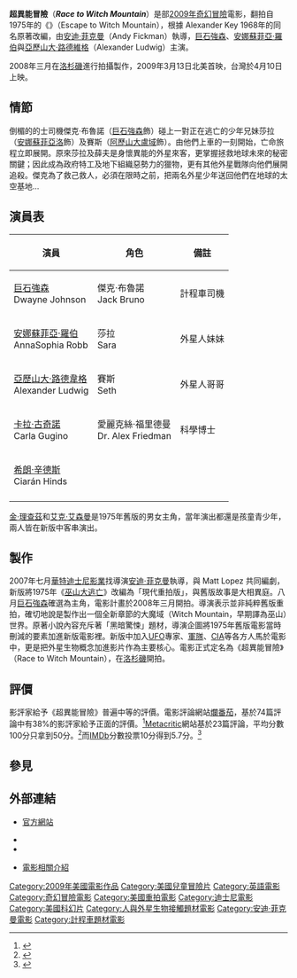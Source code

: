 {{noteTA
|G1=Movie
|G2=Show
}}
{{Infobox Film
| name           = 超異能冒險
| original_name  = ''Race to Witch Mountain''
| image          = 
| tw_image       = <!-- 檔案不存在 Race to witch mountain film.jpg ，可從英文維基百科取得 -->
| hk_image       = Race to witch mountain film-hk.jpg
| cn_image       = Race to witch mountain film-hk.jpg
| caption        = 電影海報
| director       = [[安迪·菲克曼|安迪·菲克曼]]
| producer       = [[安德魯·根|安德魯·根]]
| writer         = 安迪·菲克曼<br />[[馬克·邦貝克|馬克·邦貝克]]<br />Matt Lopez
| narrator       = 
| starring       = '''[[巨石強森|巨石強森]]<br/>[[卡拉·裘吉諾|卡拉·裘吉諾]]<br />[[安娜蘇菲亞·羅伯|安娜蘇菲亞·羅伯]]<br />[[亞歷山大·路德維格|亞歷山大·路德維格]]<br />[[湯姆·艾佛瑞·史考特|湯姆·艾佛瑞·史考特]]'''
| music          = Trevor Rabin
| cinematography = Greg Gardiner
| editing        = David Rennie
| studio = [[華特迪士尼影片|華特迪士尼影片]]<br>Gunn Films
| distributor    = [[華特迪士尼工作室電影|華特迪士尼工作室電影]]
| released       = {{flagicon|USA}}2009年3月13日<BR>{{flagicon|HKG}}2009年4月2日<BR>{{flagicon|ROC}}2009年4月10日
| runtime        = 108分鐘
| country        = {{USA}}
| language       = 英語
| budget         = $5千萬美元
| gross          = $106,387,141
| preceded_by    = 
| followed_by    = 
| tw_name        = 超異能冒險
| cn_name        = 勇闯魔域山
| hk_name        = 勇闖魔域山
}}

'''超異能冒險'''（'''''Race to Witch Mountain'''''）是部[[2009年電影列表|2009年]][[奇幻片|奇幻]][[冒險片|冒險]]電影，翻拍自1975年的《{{link-en|巫山大逃亡|Escape to Witch Mountain (1975 film)}}》（Escape to Witch Mountain），根據 Alexander Key 1968年的同名原著改編，由[[安迪·菲克曼|安迪·菲克曼]]（Andy Fickman）執導，[[巨石強森|巨石強森]]、[[安娜蘇菲亞·羅伯|安娜蘇菲亞·羅伯]]與[[亞歷山大·路德維格|亞歷山大·路德維格]]（Alexander Ludwig）主演。

2008年三月在[[洛杉磯|洛杉磯]]進行拍攝製作，2009年3月13日北美首映，台灣於4月10日上映。

== 情節 ==
倒楣的的士司機傑克·布魯諾（[[巨石強森|巨石強森]]飾）碰上一對正在逃亡的少年兄妹莎拉（[[安娜蘇菲亞·羅伯|安娜蘇菲亞洛]]飾）及賽斯（[[阿歷山大盧域|阿歷山大盧域]]飾）。由他們上車的一刻開始，亡命旅程立即展開。原來莎拉及薛夫是身懷異能的外星來客，更掌握拯救地球未來的秘密關鍵；因此成為政府特工及地下組織惡勢力的獵物，更有其他外星戰隊向他們展開追殺。傑克為了救己救人，必須在限時之前，把兩名外星少年送回他們在地球的太空基地…

== 演員表 ==
{| class="wikitable"
|- bgcolor="#CCCCCC"
! 演員!! 角色 !! 備註
|-
| [[巨石強森|巨石強森]]<br/>Dwayne Johnson|| 傑克·布魯諾<br/>Jack Bruno|| 計程車司機
|-
| [[安娜蘇菲亞·羅伯|安娜蘇菲亞·羅伯]]<br/>AnnaSophia Robb|| 莎拉<br/>Sara|| 外星人妹妹
|-
| [[亞歷山大·路德韋格|亞歷山大·路德韋格]]<br/>Alexander Ludwig || 賽斯<br/>Seth|| 外星人哥哥
|-
| [[卡拉·古奇諾|卡拉·古奇諾]]<br/>Carla Gugino|| 愛麗克絲·福里德曼<br/>Dr. Alex Friedman|| 科學博士
|-
| [[希朗·辛德斯|希朗·辛德斯]]<br/>Ciarán Hinds|| ||
|-
|}
[[金·理查茲|金·理查茲]]和[[艾克·艾森曼|艾克·艾森曼]]是1975年舊版的男女主角，當年演出都還是孩童青少年，兩人皆在新版中客串演出。

== 製作 ==
2007年七月[[華特迪士尼影業|華特迪士尼影業]]找導演[[安迪·菲克曼|安迪·菲克曼]]執導，與 Matt Lopez 共同編劇，新版將1975年《[[巫山大逃亡|巫山大逃亡]]》改編為「現代重拍版」，與舊版故事是大相異庭。八月[[巨石強森|巨石強森]]確選為主角，電影計畫於2008年三月開拍。導演表示並非純粹舊版重拍，確切地說是製作出一個全新章節的大魔域（Witch Mountain，早期譯為巫山）世界。原著小說內容充斥著「黑暗驚悚」題材，導演企圖將1975年舊版電影當時刪減的要素加進新版電影裡。新版中加入[[UFO|UFO]]專家、[[軍隊|軍隊]]、[[CIA|CIA]]等各方人馬於電影中，更是把外星生物概念加進影片作為主要核心。電影正式定名為《超異能冒險》（Race to Witch Mountain），在[[洛杉磯|洛杉磯]]開拍。

== 評價 ==
影評家給予《超異能冒險》普遍中等的評價。電影評論網站[[爛番茄|爛番茄]]，基於74篇評論中有38%的影評家給予正面的評價。<ref name="rt">{{cite web|url=http://www.rottentomatoes.com/m/race_to_witch_mountain/| title=Race to Witch Mountain Movie Reviews, Pictures | work=Rotten Tomatoes | publisher=[[IGN_Entertainment|IGN Entertainment]] | accessdate=2009-03-11}}</ref>[[Metacritic|Metacritic]]網站基於23篇評論，平均分數100分只拿到50分。<ref name="meta">{{cite web|url=http://www.metacritic.com/film/titles/witchmountain | title=Race to Witch Mountain (2009): Reviews| work=[[Metacritic|Metacritic]] | publisher=CNET Networks | accessdate=2009-03-11}}</ref>而[[IMDb|IMDb]]分數投票10分得到5.7分。<ref>{{cite web|url=http://www.imdb.com/title/tt1075417/| title= Race to Witch Mountain (2009)}}</ref>

== 參見 ==
{{reflist|2}}

== 外部連結 ==
* {{en}}[http://disney.go.com/disneypictures/RacetoWitchMountain/ 官方網站]
* {{imdb title|id=1075417}}
* {{amg movie|id=1:415336}}
* {{zh}}[http://disney.lovesakura.com/Special/2009/090224/index.htm 電影相關介紹]

{{start box}}
{{succession prize box | '''《[[守护者_(电影)|守护者]]》''' | '''《[[末日预言|末日预言]]》''' | [[2009年美國週末票房冠軍|2009年美國週末票房冠軍]] | 3月15日 }}
{{end box}}

{{安迪·菲克曼}}

{{DEFAULTSORT:Race to Witch Mountain}}
[[Category:2009年美國電影作品|Category:2009年美國電影作品]]
[[Category:美國兒童冒險片|Category:美國兒童冒險片]]
[[Category:英語電影|Category:英語電影]]
[[Category:奇幻冒險電影|Category:奇幻冒險電影]]
[[Category:美國重拍電影|Category:美國重拍電影]]
[[Category:迪士尼電影|Category:迪士尼電影]]
[[Category:美國科幻片|Category:美國科幻片]]
[[Category:人與外星生物接觸題材電影|Category:人與外星生物接觸題材電影]]
[[Category:安迪·菲克曼電影|Category:安迪·菲克曼電影]]
[[Category:計程車題材電影|Category:計程車題材電影]]